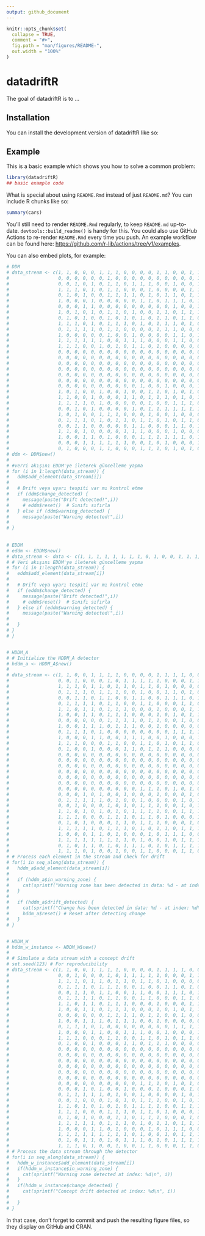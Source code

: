 ```yaml
---
output: github_document
---
```


<!-- README.md is generated from README.Rmd. Please edit that file -->

```r
knitr::opts_chunk$set(
  collapse = TRUE,
  comment = "#>",
  fig.path = "man/figures/README-",
  out.width = "100%"
)
```

# datadriftR

<!-- badges: start -->
<!-- badges: end -->

The goal of datadriftR is to ...

## Installation

You can install the development version of datadriftR like so:


## Example

This is a basic example which shows you how to solve a common problem:

```r
library(datadriftR)
## basic example code
```

What is special about using `README.Rmd` instead of just `README.md`? You can include R chunks like so:

```r
summary(cars)
```

You'll still need to render `README.Rmd` regularly, to keep `README.md` up-to-date. `devtools::build_readme()` is handy for this. You could also use GitHub Actions to re-render `README.Rmd` every time you push. An example workflow can be found here: <https://github.com/r-lib/actions/tree/v1/examples>.

You can also embed plots, for example:

```r
# DDM
# data_stream <- c(1, 1, 0, 0, 0, 1, 1, 1, 0, 0, 0, 0, 1, 1, 0, 0, 1, 1, 1, 1, 1, 1,
#                  0, 0, 0, 0, 0, 0, 1, 0, 0, 0, 0, 0, 0, 0, 0, 0, 0, 1, 0, 0, 1, 0,
#                  0, 0, 1, 0, 1, 0, 1, 1, 0, 1, 1, 1, 0, 0, 1, 0, 0, 1, 1, 1, 1, 1,
#                  1, 1, 1, 0, 1, 0, 1, 1, 0, 0, 0, 1, 0, 0, 0, 0, 1, 1, 0, 0, 0, 1,
#                  0, 1, 0, 1, 0, 0, 1, 1, 1, 1, 0, 1, 0, 1, 1, 0, 1, 1, 0, 1, 0, 0,
#                  1, 0, 0, 0, 1, 0, 0, 0, 0, 0, 1, 1, 0, 1, 1, 1, 0, 1, 0, 1, 0, 1,
#                  0, 0, 0, 1, 1, 0, 0, 0, 0, 0, 0, 0, 0, 0, 1, 0, 0, 1, 1, 0, 0, 1,
#                  1, 0, 1, 0, 1, 0, 1, 1, 0, 1, 0, 0, 1, 1, 0, 1, 1, 1, 1, 1, 1, 0,
#                  0, 1, 0, 1, 0, 0, 1, 0, 1, 0, 1, 0, 1, 1, 0, 1, 1, 0, 0, 0, 0, 1,
#                  1, 1, 1, 0, 1, 0, 1, 1, 1, 0, 1, 0, 1, 1, 1, 0, 1, 0, 1, 1, 1, 0,
#                  0, 1, 1, 1, 1, 0, 1, 1, 0, 0, 0, 0, 1, 1, 1, 0, 0, 0, 1, 1, 0, 1,
#                  1, 0, 0, 0, 0, 0, 1, 0, 0, 1, 0, 0, 0, 0, 1, 1, 0, 1, 1, 0, 0, 0,
#                  1, 1, 1, 1, 1, 1, 0, 0, 1, 1, 1, 0, 0, 0, 1, 1, 0, 0, 0, 1, 1, 0,
#                  1, 1, 1, 0, 0, 1, 0, 1, 0, 1, 1, 0, 1, 0, 0, 0, 0, 0, 0, 0, 0, 0,
#                  0, 0, 0, 0, 0, 0, 0, 0, 0, 0, 0, 0, 0, 0, 0, 0, 0, 0, 0, 0, 0, 0,
#                  0, 0, 0, 0, 0, 0, 0, 0, 0, 0, 0, 0, 0, 0, 0, 0, 0, 0, 0, 0, 0, 0,
#                  0, 0, 0, 0, 0, 0, 0, 0, 0, 0, 0, 0, 0, 0, 0, 0, 0, 0, 0, 0, 0, 0,
#                  0, 0, 0, 0, 0, 0, 0, 0, 0, 0, 0, 0, 0, 0, 0, 0, 0, 0, 0, 0, 0, 0,
#                  0, 0, 0, 0, 0, 0, 0, 0, 0, 0, 0, 0, 0, 0, 0, 0, 0, 0, 0, 0, 0, 0,
#                  0, 0, 0, 0, 0, 0, 0, 0, 0, 0, 0, 0, 0, 0, 0, 0, 0, 0, 0, 0, 0, 0,
#                  0, 0, 0, 0, 0, 0, 0, 0, 0, 0, 1, 0, 0, 1, 0, 0, 0, 1, 0, 0, 0, 1,
#                  1, 0, 1, 0, 0, 1, 0, 0, 1, 0, 0, 1, 1, 0, 1, 0, 1, 0, 0, 1, 0, 0,
#                  1, 1, 0, 0, 1, 0, 0, 0, 1, 1, 0, 1, 1, 1, 0, 1, 0, 1, 1, 1, 0, 0,
#                  1, 1, 1, 1, 0, 1, 0, 0, 0, 0, 0, 1, 0, 0, 1, 1, 1, 0, 0, 0, 0, 1,
#                  0, 0, 1, 0, 1, 0, 0, 0, 0, 1, 0, 1, 1, 1, 1, 1, 1, 1, 0, 1, 1, 1,
#                  1, 0, 1, 0, 0, 1, 1, 1, 0, 0, 0, 1, 0, 0, 1, 0, 0, 0, 1, 1, 0, 1,
#                  0, 1, 1, 1, 0, 1, 0, 1, 1, 0, 1, 1, 0, 1, 0, 1, 1, 0, 1, 1, 1, 0,
#                  0, 0, 1, 1, 0, 0, 0, 0, 0, 1, 1, 0, 0, 0, 1, 1, 0, 1, 1, 0, 0, 1,
#                  1, 1, 0, 1, 0, 0, 0, 0, 1, 1, 1, 0, 0, 0, 1, 0, 0, 0, 1, 1, 1, 1,
#                  1, 0, 0, 1, 1, 0, 1, 0, 0, 0, 1, 1, 1, 1, 1, 1, 0, 1, 1, 1, 0, 1,
#                  0, 0, 0, 1, 1, 1, 1, 1, 1, 0, 0, 1, 0, 1, 0, 0, 0, 1, 1, 0, 0, 1,
#                  0, 1, 0, 0, 0, 1, 1, 0, 0, 0, 1, 1, 1, 0, 1, 0, 1, 0)
# ddm <- DDM$new()
# 
# #verri akışını EDDM'ye ileterek güncelleme yapma
# for (i in 1:length(data_stream)) {
#   ddm$add_element(data_stream[i])
#   
#   # Drift veya uyarı tespiti var mı kontrol etme
#   if (ddm$change_detected) {
#     message(paste("Drift detected!",i))
#     # eddm$reset()  # Sınıfı sıfırla
#   } else if (ddm$warning_detected) {
#     message(paste("Warning detected!",i))
#     
# }
  
  
# EDDM 
# eddm <- EDDM$new()
# data_stream <- data <- c(1, 1, 1, 1, 1, 1, 1, 1, 0, 1, 0, 0, 1, 1, 1, 1, 1, 1, 0, 1, 1, 1, 1, 0, 1, 1, 1, 1, 1, 1, 1, 1, 1, 1, 1, 1, 1, 1, 1, 1, 1, 1, 1, 1, 1, 1, 0, 1, 1, 0, 1, 1, 0, 1, 1, 1, 1, 1, 1, 1, 0, 1, 1, 1, 0, 1, 0, 0, 0, 1, 1, 1, 0, 1, 1, 1, 0, 1, 1, 1, 0, 0, 1, 1, 1, 1, 0, 1, 1, 1, 1, 1, 0, 1, 0, 1, 1, 1, 1, 1)
# # Veri akışını EDDM'ye ileterek güncelleme yapma
# for (i in 1:length(data_stream)) {
#   eddm$add_element(data_stream[i])
# 
#   # Drift veya uyarı tespiti var mı kontrol etme
#   if (eddm$change_detected) {
#     message(paste("Drift detected!",i))
#     # eddm$reset()  # Sınıfı sıfırla
#   } else if (eddm$warning_detected) {
#     message(paste("Warning detected!",i))
# 
#   }
# }
# }


# HDDM_A 
# # Initialize the HDDM_A detector
# hddm_a <- HDDM_A$new()
# 
# data_stream <- c(1, 1, 0, 0, 1, 1, 1, 1, 0, 0, 0, 0, 1, 1, 1, 1, 0, 0, 0, 1, 0, 0,
#                  0, 0, 1, 0, 0, 0, 1, 0, 1, 1, 1, 1, 1, 0, 0, 0, 1, 1, 0, 1, 1, 1,
#                  1, 1, 1, 0, 1, 1, 0, 1, 1, 0, 1, 1, 0, 1, 0, 0, 0, 0, 0, 0, 0, 1,
#                  0, 1, 1, 1, 0, 1, 1, 1, 0, 0, 1, 0, 0, 1, 1, 0, 1, 0, 0, 0, 1, 0,
#                  0, 0, 1, 1, 0, 1, 1, 0, 0, 1, 1, 0, 0, 1, 1, 1, 0, 1, 1, 0, 1, 0,
#                  0, 1, 1, 1, 1, 0, 1, 1, 0, 0, 1, 1, 0, 0, 0, 1, 1, 0, 0, 0, 0, 0,
#                  1, 1, 0, 1, 1, 0, 1, 1, 1, 0, 0, 0, 1, 0, 0, 0, 1, 1, 1, 0, 0, 0,
#                  1, 0, 0, 1, 1, 0, 1, 1, 1, 0, 0, 0, 1, 0, 1, 0, 1, 1, 1, 0, 1, 1,
#                  0, 0, 0, 0, 0, 0, 1, 1, 1, 1, 0, 1, 1, 0, 0, 1, 0, 0, 1, 1, 1, 0,
#                  1, 0, 0, 1, 1, 1, 0, 1, 1, 1, 0, 0, 1, 0, 0, 0, 0, 0, 0, 0, 0, 0,
#                  0, 1, 1, 1, 0, 1, 0, 0, 0, 0, 0, 0, 0, 0, 1, 1, 1, 1, 1, 0, 0, 0,
#                  1, 0, 0, 0, 1, 1, 0, 0, 1, 1, 1, 0, 0, 1, 0, 0, 0, 1, 0, 0, 0, 1,
#                  1, 1, 1, 0, 0, 0, 1, 1, 0, 0, 1, 1, 0, 1, 0, 1, 1, 0, 0, 1, 1, 1,
#                  0, 1, 0, 0, 1, 0, 0, 0, 1, 1, 0, 1, 1, 1, 0, 0, 0, 0, 0, 0, 0, 0,
#                  0, 0, 0, 0, 0, 0, 0, 0, 0, 0, 0, 0, 0, 0, 0, 0, 0, 0, 0, 0, 0, 0,
#                  0, 0, 0, 0, 0, 0, 0, 0, 0, 0, 0, 0, 0, 0, 0, 0, 0, 0, 0, 0, 0, 0,
#                  0, 0, 0, 0, 0, 0, 0, 0, 0, 0, 0, 0, 0, 0, 0, 0, 0, 0, 0, 0, 0, 0,
#                  0, 0, 0, 0, 0, 0, 0, 0, 0, 0, 0, 0, 0, 0, 0, 0, 0, 0, 0, 0, 0, 0,
#                  0, 0, 0, 0, 0, 0, 0, 0, 0, 0, 0, 0, 0, 0, 0, 0, 0, 0, 0, 0, 0, 0,
#                  0, 0, 0, 0, 0, 0, 0, 0, 0, 0, 0, 0, 0, 0, 0, 0, 0, 0, 0, 0, 0, 0,
#                  0, 0, 0, 0, 0, 0, 0, 0, 0, 0, 1, 1, 1, 0, 1, 0, 1, 0, 0, 0, 1, 0,
#                  0, 0, 0, 1, 0, 1, 0, 0, 1, 0, 0, 0, 1, 0, 0, 0, 1, 0, 0, 0, 0, 1,
#                  0, 1, 1, 1, 1, 1, 0, 1, 0, 0, 1, 0, 0, 0, 0, 1, 0, 1, 0, 0, 0, 0,
#                  0, 0, 1, 0, 0, 0, 1, 0, 1, 0, 1, 1, 1, 0, 0, 1, 0, 1, 1, 1, 0, 1,
#                  1, 1, 0, 1, 0, 1, 0, 1, 0, 1, 1, 1, 1, 0, 0, 1, 1, 1, 1, 0, 1, 0,
#                  1, 1, 1, 0, 0, 0, 1, 1, 1, 0, 1, 1, 0, 1, 0, 0, 0, 1, 1, 1, 0, 0,
#                  0, 1, 0, 1, 0, 0, 0, 1, 1, 0, 1, 1, 1, 0, 0, 0, 1, 0, 0, 1, 1, 1,
#                  1, 1, 1, 1, 1, 0, 1, 1, 1, 0, 1, 0, 1, 1, 0, 1, 1, 1, 1, 1, 1, 0,
#                  1, 0, 0, 0, 1, 1, 0, 1, 0, 0, 0, 1, 0, 1, 1, 1, 0, 0, 1, 1, 0, 0,
#                  1, 1, 1, 1, 1, 1, 1, 1, 1, 0, 1, 0, 0, 1, 0, 1, 1, 1, 0, 1, 0, 0,
#                  0, 1, 0, 1, 1, 0, 1, 0, 1, 1, 1, 0, 1, 0, 1, 1, 1, 1, 1, 0, 1, 0,
#                  1, 1, 1, 0, 1, 0, 0, 1, 0, 0, 1, 1, 0, 0, 0, 1, 1, 0)
# # Process each element in the stream and check for drift
# for(i in seq_along(data_stream)) {
#   hddm_a$add_element(data_stream[i])
#   
#   if (hddm_a$in_warning_zone) {
#     cat(sprintf("Warning zone has been detected in data: %d - at index: %d\n", data_stream[i], i))
#   }
#   
#   if (hddm_a$drift_detected) {
#     cat(sprintf("Change has been detected in data: %d - at index: %d\n", data_stream[i], i))
#     hddm_a$reset() # Reset after detecting change
#   }
# }


# HDDM_W 
# hddm_w_instance <- HDDM_W$new()
# 
# # Simulate a data stream with a concept drift
# set.seed(123) # For reproducibility
# data_stream <- c(1, 1, 0, 0, 1, 1, 1, 1, 0, 0, 0, 0, 1, 1, 1, 1, 0, 0, 0, 1, 0, 0,
#                  0, 0, 1, 0, 0, 0, 1, 0, 1, 1, 1, 1, 1, 0, 0, 0, 1, 1, 0, 1, 1, 1,
#                  1, 1, 1, 0, 1, 1, 0, 1, 1, 0, 1, 1, 0, 1, 0, 0, 0, 0, 0, 0, 0, 1,
#                  0, 1, 1, 1, 0, 1, 1, 1, 0, 0, 1, 0, 0, 1, 1, 0, 1, 0, 0, 0, 1, 0,
#                  0, 0, 1, 1, 0, 1, 1, 0, 0, 1, 1, 0, 0, 1, 1, 1, 0, 1, 1, 0, 1, 0,
#                  0, 1, 1, 1, 1, 0, 1, 1, 0, 0, 1, 1, 0, 0, 0, 1, 1, 0, 0, 0, 0, 0,
#                  1, 1, 0, 1, 1, 0, 1, 1, 1, 0, 0, 0, 1, 0, 0, 0, 1, 1, 1, 0, 0, 0,
#                  1, 0, 0, 1, 1, 0, 1, 1, 1, 0, 0, 0, 1, 0, 1, 0, 1, 1, 1, 0, 1, 1,
#                  0, 0, 0, 0, 0, 0, 1, 1, 1, 1, 0, 1, 1, 0, 0, 1, 0, 0, 1, 1, 1, 0,
#                  1, 0, 0, 1, 1, 1, 0, 1, 1, 1, 0, 0, 1, 0, 0, 0, 0, 0, 0, 0, 0, 0,
#                  0, 1, 1, 1, 0, 1, 0, 0, 0, 0, 0, 0, 0, 0, 1, 1, 1, 1, 1, 0, 0, 0,
#                  1, 0, 0, 0, 1, 1, 0, 0, 1, 1, 1, 0, 0, 1, 0, 0, 0, 1, 0, 0, 0, 1,
#                  1, 1, 1, 0, 0, 0, 1, 1, 0, 0, 1, 1, 0, 1, 0, 1, 1, 0, 0, 1, 1, 1,
#                  0, 1, 0, 0, 1, 0, 0, 0, 1, 1, 0, 1, 1, 1, 0, 0, 0, 0, 0, 0, 0, 0,
#                  0, 0, 0, 0, 0, 0, 0, 0, 0, 0, 0, 0, 0, 0, 0, 0, 0, 0, 0, 0, 0, 0,
#                  0, 0, 0, 0, 0, 0, 0, 0, 0, 0, 0, 0, 0, 0, 0, 0, 0, 0, 0, 0, 0, 0,
#                  0, 0, 0, 0, 0, 0, 0, 0, 0, 0, 0, 0, 0, 0, 0, 0, 0, 0, 0, 0, 0, 0,
#                  0, 0, 0, 0, 0, 0, 0, 0, 0, 0, 0, 0, 0, 0, 0, 0, 0, 0, 0, 0, 0, 0,
#                  0, 0, 0, 0, 0, 0, 0, 0, 0, 0, 0, 0, 0, 0, 0, 0, 0, 0, 0, 0, 0, 0,
#                  0, 0, 0, 0, 0, 0, 0, 0, 0, 0, 0, 0, 0, 0, 0, 0, 0, 0, 0, 0, 0, 0,
#                  0, 0, 0, 0, 0, 0, 0, 0, 0, 0, 1, 1, 1, 0, 1, 0, 1, 0, 0, 0, 1, 0,
#                  0, 0, 0, 1, 0, 1, 0, 0, 1, 0, 0, 0, 1, 0, 0, 0, 1, 0, 0, 0, 0, 1,
#                  0, 1, 1, 1, 1, 1, 0, 1, 0, 0, 1, 0, 0, 0, 0, 1, 0, 1, 0, 0, 0, 0,
#                  0, 0, 1, 0, 0, 0, 1, 0, 1, 0, 1, 1, 1, 0, 0, 1, 0, 1, 1, 1, 0, 1,
#                  1, 1, 0, 1, 0, 1, 0, 1, 0, 1, 1, 1, 1, 0, 0, 1, 1, 1, 1, 0, 1, 0,
#                  1, 1, 1, 0, 0, 0, 1, 1, 1, 0, 1, 1, 0, 1, 0, 0, 0, 1, 1, 1, 0, 0,
#                  0, 1, 0, 1, 0, 0, 0, 1, 1, 0, 1, 1, 1, 0, 0, 0, 1, 0, 0, 1, 1, 1,
#                  1, 1, 1, 1, 1, 0, 1, 1, 1, 0, 1, 0, 1, 1, 0, 1, 1, 1, 1, 1, 1, 0,
#                  1, 0, 0, 0, 1, 1, 0, 1, 0, 0, 0, 1, 0, 1, 1, 1, 0, 0, 1, 1, 0, 0,
#                  1, 1, 1, 1, 1, 1, 1, 1, 1, 0, 1, 0, 0, 1, 0, 1, 1, 1, 0, 1, 0, 0,
#                  0, 1, 0, 1, 1, 0, 1, 0, 1, 1, 1, 0, 1, 0, 1, 1, 1, 1, 1, 0, 1, 0,
#                  1, 1, 1, 0, 1, 0, 0, 1, 0, 0, 1, 1, 0, 0, 0, 1, 1, 0)
# # Process the data stream through the detector
# for(i in seq_along(data_stream)) {
#   hddm_w_instance$add_element(data_stream[i])
#   if(hddm_w_instance$in_warning_zone) {
#     cat(sprintf("Warning zone detected at index: %d\n", i))
#   }
#   if(hddm_w_instance$change_detected) {
#     cat(sprintf("Concept drift detected at index: %d\n", i))
# 
#   }
# }


```

In that case, don't forget to commit and push the resulting figure files, so they display on GitHub and CRAN.
